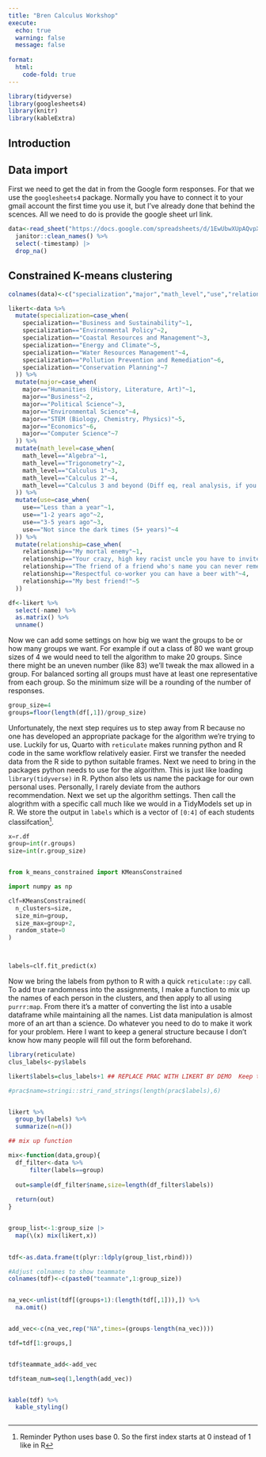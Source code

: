 ```yaml
---
title: "Bren Calculus Workshop"
execute: 
  echo: true
  warning: false
  message: false
  
format: 
  html:
    code-fold: true
---
```


```r
library(tidyverse)
library(googlesheets4)
library(knitr)
library(kableExtra)
```

## Introduction

## Data import

First we need to get the dat in from the Google form responses. For that we use the `googlesheets4` package. Normally you have to connect it to your gmail account the first time you use it, but I've already done that behind the scences. All we need to do is provide the google sheet url link.

```r
data<-read_sheet("https://docs.google.com/spreadsheets/d/1EwUbwXUpAQvpXuF_zvK4aCXOP9ucYuam_r3xBgZ6cKw/edit?resourcekey#gid=967303810") %>% 
  janitor::clean_names() %>% 
  select(-timestamp) |> 
  drop_na()
```


## Constrained K-means clustering

```r

colnames(data)<-c("specialization","major","math_level","use","relationship","name")
```

```r

likert<-data %>% 
  mutate(specialization=case_when(
    specialization=="Business and Sustainability"~1,
    specialization=="Environmental Policy"~2,
    specialization=="Coastal Resources and Management"~3,
    specialization=="Energy and Climate"~5,
    specialization=="Water Resources Management"~4,
    specialization=="Pollution Prevention and Remediation"~6,
    specialization=="Conservation Planning"~7
  )) %>% 
  mutate(major=case_when(
    major=="Humanities (History, Literature, Art)"~1,
    major=="Business"~2,
    major=="Political Science"~3,
    major=="Environmental Science"~4,
    major=="STEM (Biology, Chemistry, Physics)"~5,
    major=="Economics"~6,
    major=="Computer Science"~7
  )) %>% 
  mutate(math_level=case_when(
    math_level=="Algebra"~1,
    math_level=="Trigonometry"~2,
    math_level=="Calculus 1"~3,
    math_level=="Calculus 2"~4,
    math_level=="Calculus 3 and beyond (Diff eq, real analysis, if you know what those are click this option)"~5
  )) %>% 
  mutate(use=case_when(
    use=="Less than a year"~1,
    use=="1-2 years ago"~2,
    use=="3-5 years ago"~3,
    use=="Not since the dark times (5+ years)"~4
  )) %>% 
  mutate(relationship=case_when(
    relationship=="My mortal enemy"~1,
    relationship=="Your crazy, high key racist uncle you have to invite to Thanksgiving"~2,
    relationship=="The friend of a friend who's name you can never remember"~3,
    relationship=="Respectful co-worker you can have a beer with"~4,
    relationship=="My best friend!"~5
  ))

df<-likert %>% 
  select(-name) %>% 
  as.matrix() %>% 
  unname()
```



Now we can add some settings on how big we want the groups to be or how many groups we want. For example if out a class of 80 we want group sizes of 4 we would need to tell the algorithm to make 20 groups. Since there might be an uneven number (like 83) we'll tweak the max allowed in a group. For balanced sorting all groups must have at least one representative from each group. So the minimum size will be a rounding of the number of responses.

```r
group_size=4
groups=floor(length(df[,1])/group_size)
```

Unfortunately, the next step requires us to step away from R because no one has developed an appropriate package for the algorithm we're trying to use. Luckily for us, Quarto with `reticulate` makes running python and R code in the same workflow relatively easier. First we transfer the needed data from the R side to python suitable frames. Next we need to bring in the packages python needs to use for the algorithm. This is just like loading `library(tidyverse)` in R. Python also lets us name the package for our own personal uses. Personally, I rarely deviate from the authors recommendation. Next we set up the algorithm settings. Then call the alogrithm with a specific call much like we would in a TidyModels set up in R. We store the output in `labels` which is a vector of `[0:4]` of each students classifcation^[Reminder Python uses base 0. So the first index starts at 0 instead of 1 like in R]. 

```python
x=r.df
group=int(r.groups)
size=int(r.group_size)


from k_means_constrained import KMeansConstrained

import numpy as np

clf=KMeansConstrained(
  n_clusters=size,
  size_min=group,
  size_max=group+2,
  random_state=0
)



labels=clf.fit_predict(x)
```

Now we bring the labels from python to R with a quick `reticulate::py` call. To add true randomness into the assignments, I make a function to mix up the names of each person in the clusters, and then apply to all using `purrr:map`. From there it's a matter of converting the list into a usable dataframe while maintaining all the names. List data manipulation is almost more of an art than a science. Do whatever you need to do to make it work for your problem. Here I want to keep a general structure because I don't know how many people will fill out the form beforehand.


```r
library(reticulate)
clus_labels<-py$labels

likert$labels=clus_labels+1 ## REPLACE PRAC WITH LIKERT BY DEMO  Keep the add 1 becuase of python base 0

#prac$name=stringi::stri_rand_strings(length(prac$labels),6)


likert %>% 
  group_by(labels) %>% 
  summarize(n=n())

## mix up function

mix<-function(data,group){
  df_filter<-data %>% 
      filter(labels==group)
    
  out=sample(df_filter$name,size=length(df_filter$labels))
  
  return(out)
}


group_list<-1:group_size |>
  map(\(x) mix(likert,x))
  

tdf<-as.data.frame(t(plyr::ldply(group_list,rbind)))

#Adjust colnames to show teammate
colnames(tdf)<-c(paste0("teammate",1:group_size))


na_vec<-unlist(tdf[(groups+1):(length(tdf[,1])),]) %>% 
  na.omit()


add_vec<-c(na_vec,rep("NA",times=(groups-length(na_vec))))

tdf=tdf[1:groups,]


tdf$teammate_add<-add_vec

tdf$team_num=seq(1,length(add_vec))



```

```r
kable(tdf) %>% 
  kable_styling()
```



```r

```

